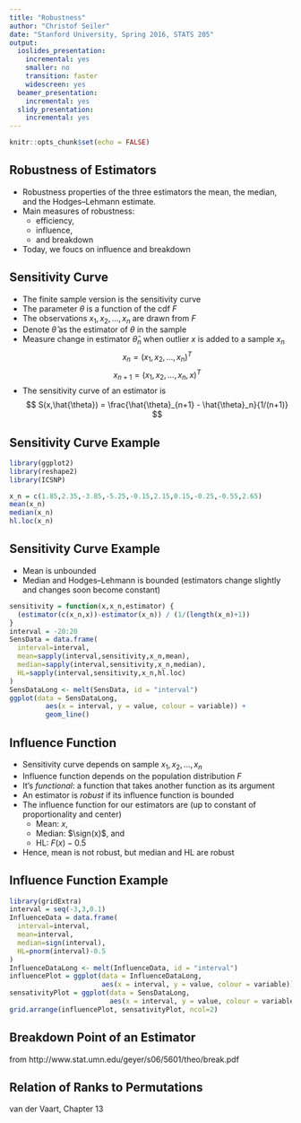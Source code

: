 ```yaml
---
title: "Robustness"
author: "Christof Seiler"
date: "Stanford University, Spring 2016, STATS 205"
output:
  ioslides_presentation:
    incremental: yes
    smaller: no
    transition: faster
    widescreen: yes
  beamer_presentation:
    incremental: yes
  slidy_presentation:
    incremental: yes
---
```


```r
knitr::opts_chunk$set(echo = FALSE)
```

## Robustness of Estimators

* Robustness properties of the three estimators the mean, the median, and the Hodges–Lehmann estimate.
* Main measures of robustness:
    * efficiency, 
    * influence, 
    * and breakdown
* Today, we foucs on influence and breakdown

## Sensitivity Curve

* The finite sample version is the sensitivity curve
* The parameter $\theta$ is a function of the cdf $F$
* The observations $x_1,x_2,\dots,x_n$ are drawn from $F$
* Denote $\hat{\theta}$ as the estimator of $\theta$ in the sample
* Measure change in estimator $\hat{\theta}_n$ when outlier $x$ is added to a sample $x_n$
$$ x_n = ( x_1,x_2,\dots,x_n )^T $$
$$ x_{n+1} = ( x_1,x_2,\dots,x_n,x )^T $$
* The sensitivity curve of an estimator is
$$ S(x,\hat{\theta}) = \frac{\hat{\theta}_{n+1} - \hat{\theta}_n}{1/(n+1)} $$

## Sensitivity Curve Example

```r
library(ggplot2)
library(reshape2)
library(ICSNP)
```

```r
x_n = c(1.85,2.35,-3.85,-5.25,-0.15,2.15,0.15,-0.25,-0.55,2.65)
mean(x_n)
median(x_n)
hl.loc(x_n)
```

## Sensitivity Curve Example

* Mean is unbounded
* Median and Hodges–Lehmann is bounded (estimators change slightly and changes soon become constant)

```r
sensitivity = function(x,x_n,estimator) {
  (estimator(c(x_n,x))-estimator(x_n)) / (1/(length(x_n)+1))
}
interval = -20:20
SensData = data.frame(
  interval=interval,
  mean=sapply(interval,sensitivity,x_n,mean),
  median=sapply(interval,sensitivity,x_n,median),
  HL=sapply(interval,sensitivity,x_n,hl.loc)
)
SensDataLong <- melt(SensData, id = "interval")
ggplot(data = SensDataLong,
         aes(x = interval, y = value, colour = variable)) + 
         geom_line()
```

## Influence Function

* Sensitivity curve depends on sample $x_1,x_2,\dots,x_n$
* Influence function depends on the population distribution $F$
* It's *functional*: a function that takes another function as its argument
* An estimator is *robust* if its influence function is bounded
* The influence function for our estimators are (up to constant of proportionality and center)
    * Mean: $x$,
    * Median: $\sign(x)$, and 
    * HL: $F(x) − 0.5$
* Hence, mean is not robust, but median and HL are robust

## Influence Function Example


```r
library(gridExtra)
interval = seq(-3,3,0.1)
InfluenceData = data.frame(
  interval=interval,
  mean=interval,
  median=sign(interval),
  HL=pnorm(interval)-0.5
)
InfluenceDataLong <- melt(InfluenceData, id = "interval")
influencePlot = ggplot(data = InfluenceDataLong,
                       aes(x = interval, y = value, colour = variable)) + geom_line() + ggtitle("Influence Function")
sensativityPlot = ggplot(data = SensDataLong,
                         aes(x = interval, y = value, colour = variable)) + geom_line() + ggtitle("Sensitivity Curve")
grid.arrange(influencePlot, sensativityPlot, ncol=2)
```

## Breakdown Point of an Estimator



from http://www.stat.umn.edu/geyer/s06/5601/theo/break.pdf

## Relation of Ranks to Permutations

van der Vaart, Chapter 13
